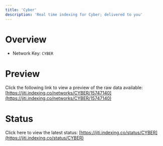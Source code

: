 ```yaml
---
title: 'Cyber'
description: 'Real time indexing for Cyber; delivered to you'
---
```


# Overview
- Network Key: `CYBER`

# Preview
Click the following link to view a preview of the raw data available: [https://jiti.indexing.co/networks/CYBER/15747140](https://jiti.indexing.co/networks/CYBER/15747140)

# Status
Click here to view the latest status: [https://jiti.indexing.co/status/CYBER](https://jiti.indexing.co/status/CYBER)
